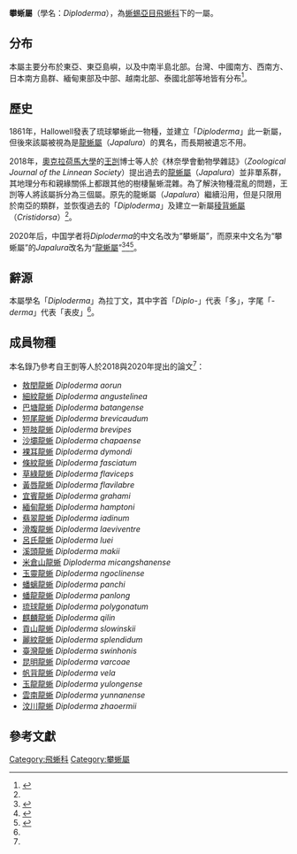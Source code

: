 {{Expert needed|subject=爬行动物|time=2022-06-19T14:07:23+00:00}}
{{Automatic Taxobox
|image = A lizard in Taiwan 2.JPG
|image_caption = [[台灣攀蜥|台灣攀蜥]] Diploderma swinhonis
|taxon = Diploderma
|authority = Hallowell, 1861
|type_species = [[琉球攀蜥|琉球攀蜥]]<br>''Diploderma polygonatum''
|type_species_authority = Hallowell, 1861
}}

'''攀蜥屬'''（學名：''Diploderma''），為[[蜥蜴亞目|蜥蜴亞目]][[飛蜥科|飛蜥科]]下的一屬。

== 分布 ==
本屬主要分布於東亞、東亞島嶼，以及中南半島北部。台灣、中國南方、西南方、日本南方島群、緬甸東部及中部、越南北部、泰國北部等地皆有分布<ref name=":0">{{Cite journal|title=Multilocus phylogeny and revised classification for mountain dragons of the genus Japalura s.l. (Reptilia: Agamidae: Draconinae) from Asia|url=https://academic.oup.com/zoolinnean/advance-article/doi/10.1093/zoolinnean/zly034/5126523|last=Wang|first=Kai|last2=Che|first2=Jing|journal=Zoological Journal of the Linnean Society|doi=10.1093/zoolinnean/zly034|language=en|last3=Lin|first3=Simin|last4=Deepak|first4=V.|last5=Aniruddha|first5=Datta-Roy|last6=Jiang|first6=Ke|last7=Jin|first7=Jieqiong|last8=Chen|first8=Hongman|last9=Siler|first9=Cameron D.}}</ref>。

== 歷史 ==
1861年，Hallowell發表了琉球攀蜥此一物種，並建立「''Diploderma''」此一新屬，但後來該屬被視為是[[龍蜥屬|龍蜥屬]]（''Japalura''）的異名，而長期被遺忘不用。

2018年，[[奧克拉荷馬大學|奧克拉荷馬大學]]的[[王剀|王剀]]博士等人於《林奈學會動物學雜誌》（''Zoological Journal of the Linnean Society''）提出過去的[[龍蜥屬|龍蜥屬]]（''Japalura''）並非單系群，其地理分布和親緣關係上都跟其他的樹棲鬣蜥混雜。為了解決物種混亂的問題，王剀等人將該屬拆分為三個屬。原先的龍蜥屬（''Japalura''）繼續沿用，但是只限用於南亞的類群，並恢復過去的「''Diploderma''」及建立一新屬[[稜背蜥屬|稜背蜥屬]]（''Cristidorsa''）<ref name=":0" />。

2020年后，中国学者将''Diploderma''的中文名改为“攀蜥屬”，而原来中文名为“攀蜥屬”的''Japalura''改名为“[[龍蜥屬|龍蜥屬]]”<ref>{{cite journal |last1=Liu |first1=Shuo |last2=Hou |first2=Mian |last3=Wang |first3=Jian |last4=Ananjeva |first4=Natalia Borisovna |last5=Rao |first5=Dingqi |title=A New Species of Diploderma (Squamata: Sauria: Agamidae) from Yunnan Province, China |journal=Russian Journal of Herpetology |date=2020-06-24 |volume=27 |issue=3 |pages=127–148 |doi=10.30906/1026-2296-2020-27-3-127-148}}</ref><ref>{{cite journal |author1=Bo CAI |coauthors=Xiang JI,Yingyong WANG,et al |title=An Annotated List of Lizards (Sauria: Squamata) Recorded from the People’s Republic of China |journal=Asian Herpetological Research |date=2022 |volume=13 |issue=1 |pages=64-74 |url=http://www.ahr-journal.com/oa/DArticle.aspx?type=view&id=20220106 |accessdate=2022-06-19 |language=zh-CN}}</ref><ref>{{cite journal |last1=Gao |first1=Zhiwei |last2=Qian |first2=Tianyu |last3=Jiang |first3=Jianping |last4=Hou |first4=Dejia |last5=Deng |first5=Xuejian |last6=Yang |first6=Daode |title=Species diversity and distribution of amphibians and reptiles in Hunan Province, China |journal=Biodiversity Science |date=2022-02-20 |volume=30 |issue=2 |pages=21290 |doi=10.17520/biods.2021290}}</ref>。

== 辭源 ==
本屬學名「''Diploderma''」為拉丁文，其中字首「''Diplo-''」代表「多」，字尾「''-derma''」代表「表皮」<ref name=":0" />。

==成員物種==
本名錄乃參考自王剴等人於2018與2020年提出的論文<ref name=":0" />：
* [[敖閏龍蜥|敖閏龍蜥]] ''Diploderma aorun''
* [[細紋龍蜥|細紋龍蜥]] ''Diploderma angustelinea''
* [[巴塘龍蜥|巴塘龍蜥]] ''Diploderma batangense''
* [[短尾龍蜥|短尾龍蜥]] ''Diploderma brevicaudum''
* [[短肢龍蜥|短肢龍蜥]] ''Diploderma brevipes''
* [[沙壩龍蜥|沙壩龍蜥]] ''Diploderma chapaense''
* [[裸耳龍蜥|裸耳龍蜥]] ''Diploderma dymondi''
* [[條紋龍蜥|條紋龍蜥]] ''Diploderma fasciatum''
* [[草綠龍蜥|草綠龍蜥]] ''Diploderma flaviceps''
* [[黃唇龍蜥|黃唇龍蜥]] ''Diploderma flavilabre''
* [[宜賓龍蜥|宜賓龍蜥]] ''Diploderma grahami''
* [[緬甸龍蜥|緬甸龍蜥]] ''Diploderma hamptoni''
* [[翡翠龍蜥|翡翠龍蜥]] ''Diploderma iadinum''
* [[滑腹龍蜥|滑腹龍蜥]] ''Diploderma laeviventre''
* [[呂氏龍蜥|呂氏龍蜥]] ''Diploderma luei''
* [[溪頭龍蜥|溪頭龍蜥]] ''Diploderma makii''
* [[米倉山龍蜥|米倉山龍蜥]] ''Diploderma micangshanense''
* [[玉靈龍蜥|玉靈龍蜥]] ''Diploderma ngoclinense''
* [[蟠螭龍蜥|蟠螭龍蜥]] ''Diploderma panchi''
* [[蟠龍龍蜥|蟠龍龍蜥]] ''Diploderma panlong''
* [[琉球龍蜥|琉球龍蜥]] ''Diploderma polygonatum''
* [[麒麟龍蜥|麒麟龍蜥]] ''Diploderma qilin''
* [[貢山龍蜥|貢山龍蜥]] ''Diploderma slowinskii''
* [[麗紋龍蜥|麗紋龍蜥]] ''Diploderma splendidum''
* [[臺灣龍蜥|臺灣龍蜥]] ''Diploderma swinhonis''
* [[昆明龍蜥|昆明龍蜥]] ''Diploderma varcoae''
* [[帆背龍蜥|帆背龍蜥]] ''Diploderma vela''
* [[玉龍龍蜥|玉龍龍蜥]] ''Diploderma yulongense''
* [[雲南龍蜥|雲南龍蜥]] ''Diploderma yunnanense''
* [[汶川龍蜥|汶川龍蜥]] ''Diploderma zhaoermii''

==參考文獻==
{{reflist}}
{{Taxonbar}}

[[Category:飛蜥科|Category:飛蜥科]]
[[Category:攀蜥屬|Category:攀蜥屬]]